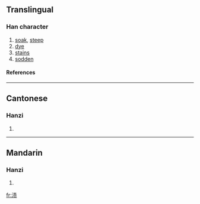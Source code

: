 {{see|漬}}

==Translingual==
===Han character===
{{Han char|rn=85|rad=水|as=08|sn=11|four=|canj=水手一人 (EQMO)}}
# [[soak]], [[steep]]
# [[dye]]
# [[stains]]
# [[sodden]]
====References====
{{Han ref|kx=0633.371|hdz=31639.010|uh=6E0D|ud=28173}}

----
==Cantonese==
===Hanzi===
{{yue-hanzi|jyut=|y=ji3}}
# {{defn|Cantonese}}

----
==Mandarin==
===Hanzi===
{{cmn-hanzi|tra=漬|pin=[[zì]] (zi4)|wg=tzu<sup>4</sup>}}
# {{defn|Mandarin}}

[[fr:渍]]